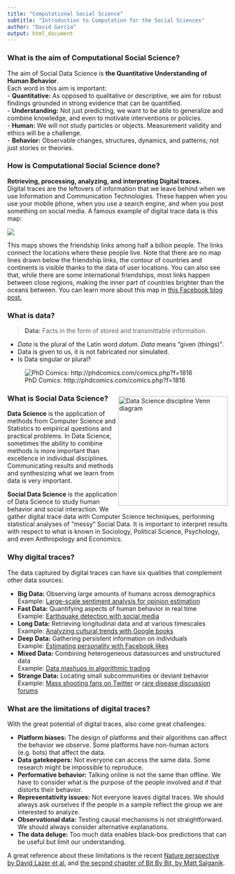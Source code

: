 ```yaml
---
title: "Computational Social Science"
subtitle: "Introduction to Computation for the Social Sciences"
author: "David Garcia"
output: html_document
---
```


### What is the aim of Computational Social Science?

The aim of Social Data Science is **the Quantitative Understanding of Human Behavior**.  
Each word in this aim is important:  
- **Quantitative:** As opposed to qualitative or descriptive, we aim for robust findings grounded in strong evidence that can be quantified.  
- **Understanding:** Not just predicting, we want to be able to generalize and combine knowledge, and even to motivate interventions or policies.  
- **Human:**  We will not study particles or objects. Measurement validity and ethics will be a challenge.  
- **Behavior:** Observable changes, structures, dynamics, and patterns; not just stories or theories.


###  How is Computational Social Science done?
**Retrieving, processing, analyzing, and interpreting Digital traces.**  
Digital traces are the leftovers of information that we leave behind when we use Information and Communication Technologies. These happen when you use your mobile phone, when you use a search engine, and when you post something on social media. A famous example of digital trace data is this map:

![](FBMap.png)

This maps shows the friendship links among half a billion people. The links connect the locations where these people live. Note that there are no map lines drawn below the friendship links, the contour of countries and continents is visible thanks to the data of user locations. You can also see that, while there are some international friendships, most links happen between close regions, making the inner part of countries brighter than the oceans between. You can learn more about this map in [this Facebook blog post.](https://www.facebook.com/notes/facebook-engineering/visualizing-friendships/469716398919)


### What is data?

> **Data:** Facts in the form of stored and transmittable information.  

- *Data* is the plural of the Latin word *datum*. *Data* means "given (things)".  
- Data is given to us, it is not fabricated nor simulated.
- Is Data singular or plural?

![PhD Comics: http://phdcomics.com/comics.php?f=1816](http://www.phdcomics.com/comics/archive/phd080715s.gif)


<div style="float:right">
<img src="https://images.squarespace-cdn.com/content/v1/5150aec6e4b0e340ec52710a/1364352051365-HZAS3CLBF7ABLE3F5OBY/ke17ZwdGBToddI8pDm48kB2M2-8_3EzuSSXvzQBRsa1Zw-zPPgdn4jUwVcJE1ZvWQUxwkmyExglNqGp0IvTJZUJFbgE-7XRK3dMEBRBhUpxPe_8B-x4gq2tfVez1FwLYYZXud0o-3jV-FAs7tmkMHY-a7GzQZKbHRGZboWC-fOc/Data_Science_VD.png" alt="Data Science discipline Venn diagram" width="250px"/>
</div>

### What is Social Data Science?

**Data Science** is the application of methods from Computer Science and Statistics to empirical questions and practical problems. In Data Science, sometimes the ability to combine methods is more important than excellence in individual disciplines. Communicating results and methods and synthesizing what we learn from data is very important.

**Social Data Science** is the application of Data Science to study human behavior and social interaction. We gather digital trace data with Computer Science techniques, performing statistical analyses of "messy" Social Data. It is important to interpret results with respect to what is known in Sociology, Political Science, Psychology, and even Anthropology and Economics.

### Why digital traces?

The data captured by digital traces can have six qualities that complement other data sources:

- **Big Data:** Observing large amounts of humans across demographics  
 Example: [Large-scale sentiment analysis for opinion estimation](https://academic.oup.com/poq/article-pdf/82/3/470/26102382/nfy030.pdf)  
- **Fast Data:** Quantifying aspects of human behavior in real time  
 Example: [Earthquake detection with social media](https://doi.org/10.4401/ag-5364)  
- **Long Data:** Retrieving longitudinal data and at various timescales  
 Example: [Analyzing cultural trends with Google books](https://www.science.org/doi/pdf/10.1126/science.1199644)  
- **Deep Data:** Gathering persistent information on individuals  
 Example: [Estimating personality with Facebook likes](https://www.pnas.org/content/110/15/5802)  
- **Mixed Data:** Combining heterogeneous datasources and unstructured data  
 Example: [Data mashups in algorithmic trading](https://royalsocietypublishing.org/doi/full/10.1098/rsos.150288)  
- **Strange Data:** Locating small subcommunities or deviant behavior  
 Example: [Mass shooting fans on Twitter](https://doi.org/10.1016/j.techsoc.2014.08.001) or [rare disease discussion forums](https://www.jmir.org/2005/1/e10/)

### What are the limitations of digital traces?

With the great potential of digital traces, also come great challenges:

- **Platform biases:** The design of platforms and their algorithms can affect the behavior we observe. Some platforms have non-human actors  (e.g. bots) that affect the data.
- **Data gatekeepers:** Not everyone can access the same data. Some research might be impossible to reproduce.
- **Performative behavior:** Talking online is not the same than offline. We have to consider what is the purpose of the people involved and if that distorts their behavior.
- **Representativity issues:** Not everyone leaves digital traces. We should always ask ourselves if the people in a sample reflect the group we are interested to analyze.
- **Observational data:** Testing causal mechanisms is not straightforward. We should always consider alternative explanations.
- **The data deluge:** Too much data enables black-box predictions that can be useful but limit our understanding.

A great reference about these limitations is the recent [Nature perspective by David Lazer et al.](https://www.nature.com/articles/s41586-021-03660-7) and [the second chapter of Bit By Bit, by Matt Salganik](https://www.bitbybitbook.com/en/1st-ed/observing-behavior/).

